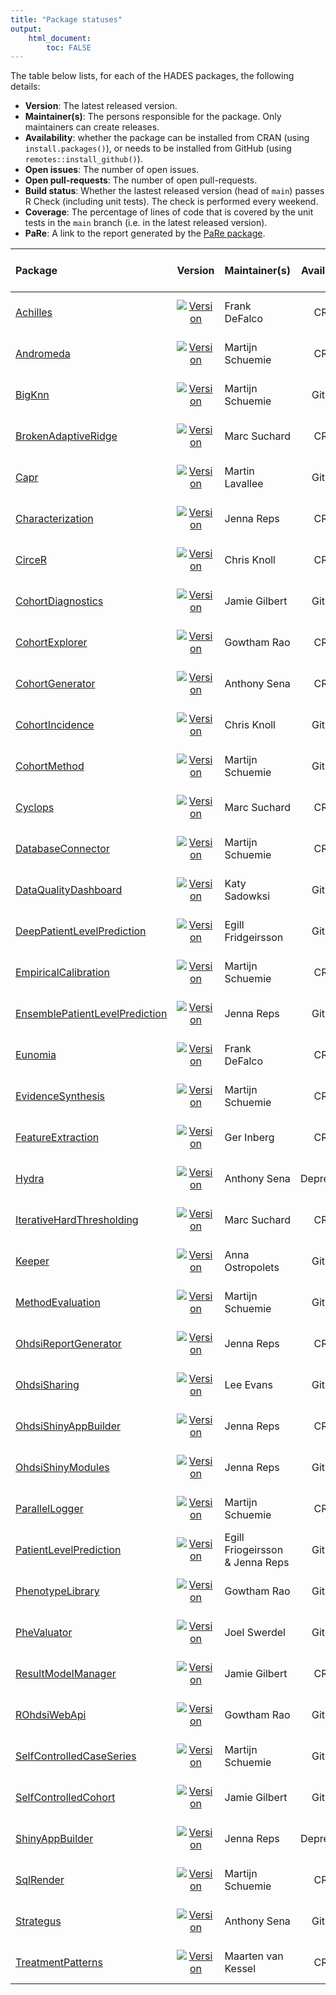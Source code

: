 ```yaml
---
title: "Package statuses"
output: 
    html_document:
        toc: FALSE
---
```


The table below lists, for each of the HADES packages, the following details:

- **Version**: The latest released version.
- **Maintainer(s)**: The persons responsible for the package. Only maintainers can create releases.
- **Availability**: whether the package can be installed from CRAN (using `install.packages()`), or needs to be installed from GitHub (using `remotes::install_github()`).
- **Open issues**: The number of open issues.
- **Open pull-requests**: The number of open pull-requests.
- **Build status**: Whether the lastest released version (head of `main`) passes R Check (including unit tests). The check is performed every weekend.
- **Coverage**: The percentage of lines of code that is covered by the unit tests in the `main` branch (i.e. in the latest released version).
- **PaRe**: A link to the report generated by the [PaRe package](https://darwin-eu-dev.github.io/PaRe/).

| Package            | Version | Maintainer(s)   | Availability | Open issues | Open pull-requests | Build status | Coverage   | PaRe   |
| :----------------- | :----: |:--------------- | :------: | :------: | :------: | :------------: | :----------: | :------ |
| [Achilles](https://github.com/ohdsi/Achilles) | [![Version](https://img.shields.io/github/r-package/v/ohdsi/Achilles?label=%20)](https://ohdsi.github.io/Achilles/) | Frank DeFalco | CRAN | [![Open issues](https://img.shields.io/github/issues-raw/ohdsi/Achilles?label=%20)](https://github.com/ohdsi/Achilles/issues) | [![Open pull-requests](https://img.shields.io/github/issues-pr-raw/ohdsi/Achilles?label=%20)](https://github.com/ohdsi/Achilles/pulls) | [![Build Status](https://badges.cranchecks.info/worst/Achilles.svg)](https://cran.r-project.org/web/checks/check_results_Achilles.html) | [![codecov.io](https://codecov.io/github/ohdsi/Achilles/coverage.svg?branch=main)](https://codecov.io/github/ohdsi/Achilles?branch=main) | [Report](https://ohdsi.github.io/HadesFiles/pare_reports/Achilles.html)
| [Andromeda](https://github.com/ohdsi/Andromeda) | [![Version](https://img.shields.io/github/r-package/v/ohdsi/Andromeda?label=%20)](https://ohdsi.github.io/Andromeda/) | Martijn Schuemie | CRAN | [![Open issues](https://img.shields.io/github/issues-raw/ohdsi/Andromeda?label=%20)](https://github.com/ohdsi/Andromeda/issues) | [![Open pull-requests](https://img.shields.io/github/issues-pr-raw/ohdsi/Andromeda?label=%20)](https://github.com/ohdsi/Andromeda/pulls) | [![Build Status](https://badges.cranchecks.info/worst/Andromeda.svg)](https://cran.r-project.org/web/checks/check_results_Andromeda.html) | [![codecov.io](https://codecov.io/github/ohdsi/Andromeda/coverage.svg?branch=main)](https://codecov.io/github/ohdsi/Andromeda?branch=main) | [Report](https://ohdsi.github.io/HadesFiles/pare_reports/Andromeda.html)
| [BigKnn](https://github.com/ohdsi/BigKnn) | [![Version](https://img.shields.io/github/r-package/v/ohdsi/BigKnn?label=%20)](https://ohdsi.github.io/BigKnn/) | Martijn Schuemie  | GitHub | [![Open issues](https://img.shields.io/github/issues-raw/ohdsi/BigKnn?label=%20)](https://github.com/ohdsi/BigKnn/issues) | [![Open pull-requests](https://img.shields.io/github/issues-pr-raw/ohdsi/BigKnn?label=%20)](https://github.com/ohdsi/BigKnn/pulls) | [![Build Status](https://github.com/ohdsi/BigKnn/actions/workflows/R_CMD_check_main_weekly.yaml/badge.svg)](https://github.com/ohdsi/BigKnn/actions/workflows/R_CMD_check_main_weekly.yaml) | [![codecov.io](https://codecov.io/github/ohdsi/BigKnn/coverage.svg?branch=main)](https://codecov.io/github/ohdsi/BigKnn?branch=main) | [Report](https://ohdsi.github.io/HadesFiles/pare_reports/BigKnn.html)
| [BrokenAdaptiveRidge](https://github.com/ohdsi/BrokenAdaptiveRidge) | [![Version](https://img.shields.io/github/r-package/v/ohdsi/BrokenAdaptiveRidge?label=%20)](https://ohdsi.github.io/BrokenAdaptiveRidge/) | Marc Suchard | CRAN | [![Open issues](https://img.shields.io/github/issues-raw/ohdsi/BrokenAdaptiveRidge?label=%20)](https://github.com/ohdsi/BrokenAdaptiveRidge/issues) | [![Open pull-requests](https://img.shields.io/github/issues-pr-raw/ohdsi/BrokenAdaptiveRidge?label=%20)](https://github.com/ohdsi/BrokenAdaptiveRidge/pulls) | [![Build Status](https://badges.cranchecks.info/worst/BrokenAdaptiveRidge.svg)](https://cran.r-project.org/web/checks/check_results_BrokenAdaptiveRidge.html) | [![codecov.io](https://codecov.io/github/ohdsi/BrokenAdaptiveRidge/coverage.svg?branch=main)](https://codecov.io/github/ohdsi/BrokenAdaptiveRidge?branch=main) | [Report](https://ohdsi.github.io/HadesFiles/pare_reports/BrokenAdaptiveRidge.html)
| [Capr](https://github.com/ohdsi/Capr) | [![Version](https://img.shields.io/github/r-package/v/ohdsi/Capr?label=%20)](https://ohdsi.github.io/Capr/) | Martin Lavallee | GitHub | [![Open issues](https://img.shields.io/github/issues-raw/ohdsi/Capr?label=%20)](https://github.com/ohdsi/Capr/issues) | [![Open pull-requests](https://img.shields.io/github/issues-pr-raw/ohdsi/Capr?label=%20)](https://github.com/ohdsi/Capr/pulls) | [![Build Status](https://github.com/ohdsi/Capr/actions/workflows/R_CMD_check_main_weekly.yaml/badge.svg)](https://github.com/ohdsi/Capr/actions/workflows/R_CMD_check_main_weekly.yaml) | [![codecov.io](https://codecov.io/github/ohdsi/Capr/coverage.svg?branch=main)](https://codecov.io/github/ohdsi/Capr?branch=main) | [Report](https://ohdsi.github.io/HadesFiles/pare_reports/Capr.html)
| [Characterization](https://github.com/ohdsi/Characterization) | [![Version](https://img.shields.io/github/r-package/v/ohdsi/Characterization?label=%20)](https://ohdsi.github.io/Characterization/) | Jenna Reps | CRAN | [![Open issues](https://img.shields.io/github/issues-raw/ohdsi/Characterization?label=%20)](https://github.com/ohdsi/Characterization/issues) | [![Open pull-requests](https://img.shields.io/github/issues-pr-raw/ohdsi/Characterization?label=%20)](https://github.com/ohdsi/Characterization/pulls) | [![Build Status](https://badges.cranchecks.info/worst/Characterization.svg)](https://cran.r-project.org/web/checks/check_results_Characterization.html) | [![codecov.io](https://codecov.io/github/ohdsi/Characterization/coverage.svg?branch=main)](https://codecov.io/github/ohdsi/Characterization?branch=main) | [Report](https://ohdsi.github.io/HadesFiles/pare_reports/Characterization.html)
| [CirceR](https://github.com/ohdsi/CirceR) | [![Version](https://img.shields.io/github/r-package/v/ohdsi/CirceR?label=%20)](https://ohdsi.github.io/CirceR/) | Chris Knoll | CRAN | [![Open issues](https://img.shields.io/github/issues-raw/ohdsi/CirceR?label=%20)](https://github.com/ohdsi/CirceR/issues) | [![Open pull-requests](https://img.shields.io/github/issues-pr-raw/ohdsi/CirceR?label=%20)](https://github.com/ohdsi/CirceR/pulls) | [![Build Status](https://badges.cranchecks.info/worst/CirceR.svg)](https://cran.r-project.org/web/checks/check_results_CirceR.html) | [![codecov.io](https://codecov.io/github/ohdsi/CirceR/coverage.svg?branch=main)](https://codecov.io/github/ohdsi/CirceR?branch=main) | [Report](https://ohdsi.github.io/HadesFiles/pare_reports/CirceR.html)
| [CohortDiagnostics](https://github.com/ohdsi/CohortDiagnostics) | [![Version](https://img.shields.io/github/r-package/v/ohdsi/CohortDiagnostics?label=%20)](https://ohdsi.github.io/CohortDiagnostics/) | Jamie Gilbert | GitHub | [![Open issues](https://img.shields.io/github/issues-raw/ohdsi/CohortDiagnostics?label=%20)](https://github.com/ohdsi/CohortDiagnostics/issues) | [![Open pull-requests](https://img.shields.io/github/issues-pr-raw/ohdsi/CohortDiagnostics?label=%20)](https://github.com/ohdsi/CohortDiagnostics/pulls) | [![Build Status](https://github.com/ohdsi/CohortDiagnostics/actions/workflows/R_CMD_check_main_weekly.yaml/badge.svg)](https://github.com/ohdsi/CohortDiagnostics/actions/workflows/R_CMD_check_main_weekly.yaml) | [![codecov.io](https://codecov.io/github/ohdsi/CohortDiagnostics/coverage.svg?branch=main)](https://codecov.io/github/ohdsi/CohortDiagnostics?branch=main) | [Report](https://ohdsi.github.io/HadesFiles/pare_reports/CohortDiagnostics.html)
| [CohortExplorer](https://github.com/ohdsi/CohortExplorer) | [![Version](https://img.shields.io/github/r-package/v/ohdsi/CohortExplorer?label=%20)](https://ohdsi.github.io/CohortExplorer/) | Gowtham Rao | CRAN | [![Open issues](https://img.shields.io/github/issues-raw/ohdsi/CohortExplorer?label=%20)](https://github.com/ohdsi/CohortExplorer/issues) | [![Open pull-requests](https://img.shields.io/github/issues-pr-raw/ohdsi/CohortExplorer?label=%20)](https://github.com/ohdsi/CohortExplorer/pulls) | [![Build Status](https://badges.cranchecks.info/worst/CohortExplorer.svg)](https://cran.r-project.org/web/checks/check_results_CohortExplorer.html) | [![codecov.io](https://codecov.io/github/ohdsi/CohortExplorer/coverage.svg?branch=main)](https://codecov.io/github/ohdsi/CohortExplorer?branch=main) | [Report](https://ohdsi.github.io/HadesFiles/pare_reports/CohortExplorer.html)
| [CohortGenerator](https://github.com/ohdsi/CohortGenerator) | [![Version](https://img.shields.io/github/r-package/v/ohdsi/CohortGenerator?label=%20)](https://ohdsi.github.io/CohortGenerator/) | Anthony Sena | CRAN | [![Open issues](https://img.shields.io/github/issues-raw/ohdsi/CohortGenerator?label=%20)](https://github.com/ohdsi/CohortGenerator/issues) | [![Open pull-requests](https://img.shields.io/github/issues-pr-raw/ohdsi/CohortGenerator?label=%20)](https://github.com/ohdsi/CohortGenerator/pulls) | [![Build Status](https://badges.cranchecks.info/worst/CohortGenerator.svg)](https://cran.r-project.org/web/checks/check_results_CohortGenerator.html) | [![codecov.io](https://codecov.io/github/ohdsi/CohortGenerator/coverage.svg?branch=main)](https://codecov.io/github/ohdsi/CohortGenerator?branch=main) | [Report](https://ohdsi.github.io/HadesFiles/pare_reports/CohortGenerator.html)
| [CohortIncidence](https://github.com/ohdsi/CohortIncidence) | [![Version](https://img.shields.io/github/r-package/v/ohdsi/CohortIncidence?label=%20)](https://ohdsi.github.io/CohortIncidence/) | Chris Knoll | GitHub | [![Open issues](https://img.shields.io/github/issues-raw/ohdsi/CohortIncidence?label=%20)](https://github.com/ohdsi/CohortIncidence/issues) | [![Open pull-requests](https://img.shields.io/github/issues-pr-raw/ohdsi/CohortIncidence?label=%20)](https://github.com/ohdsi/CohortIncidence/pulls) | [![Build Status](https://github.com/ohdsi/CohortIncidence/actions/workflows/R_CMD_check_main_weekly.yaml/badge.svg)](https://github.com/ohdsi/CohortIncidence/actions/workflows/R_CMD_check_main_weekly.yaml) | [![codecov.io](https://codecov.io/github/ohdsi/CohortIncidence/coverage.svg?branch=main)](https://codecov.io/github/ohdsi/CohortIncidence?branch=main) | [Report](https://ohdsi.github.io/HadesFiles/pare_reports/CohortIncidence.html)
| [CohortMethod](https://github.com/ohdsi/CohortMethod) | [![Version](https://img.shields.io/github/r-package/v/ohdsi/CohortMethod?label=%20)](https://ohdsi.github.io/CohortMethod/) | Martijn Schuemie | GitHub | [![Open issues](https://img.shields.io/github/issues-raw/ohdsi/CohortMethod?label=%20)](https://github.com/ohdsi/CohortMethod/issues) | [![Open pull-requests](https://img.shields.io/github/issues-pr-raw/ohdsi/CohortMethod?label=%20)](https://github.com/ohdsi/CohortMethod/pulls) | [![Build Status](https://github.com/ohdsi/CohortMethod/actions/workflows/R_CMD_check_main_weekly.yaml/badge.svg)](https://github.com/ohdsi/CohortMethod/actions/workflows/R_CMD_check_main_weekly.yaml) | [![codecov.io](https://codecov.io/github/ohdsi/CohortMethod/coverage.svg?branch=main)](https://codecov.io/github/ohdsi/CohortMethod?branch=main) | [Report](https://ohdsi.github.io/HadesFiles/pare_reports/CohortMethod.html)
| [Cyclops](https://github.com/ohdsi/Cyclops) | [![Version](https://img.shields.io/github/r-package/v/ohdsi/Cyclops?label=%20)](https://ohdsi.github.io/Cyclops/) | Marc Suchard | CRAN | [![Open issues](https://img.shields.io/github/issues-raw/ohdsi/Cyclops?label=%20)](https://github.com/ohdsi/Cyclops/issues) | [![Open pull-requests](https://img.shields.io/github/issues-pr-raw/ohdsi/Cyclops?label=%20)](https://github.com/ohdsi/Cyclops/pulls) | [![Build Status](https://badges.cranchecks.info/worst/Cyclops.svg)](https://cran.r-project.org/web/checks/check_results_Cyclops.html) | [![codecov.io](https://codecov.io/github/ohdsi/Cyclops/coverage.svg?branch=main)](https://codecov.io/github/ohdsi/Cyclops?branch=main) | [Report](https://ohdsi.github.io/HadesFiles/pare_reports/Cyclops.html)
| [DatabaseConnector](https://github.com/ohdsi/DatabaseConnector) | [![Version](https://img.shields.io/github/r-package/v/ohdsi/DatabaseConnector?label=%20)](https://ohdsi.github.io/DatabaseConnector/) | Martijn Schuemie  | CRAN | [![Open issues](https://img.shields.io/github/issues-raw/ohdsi/DatabaseConnector?label=%20)](https://github.com/ohdsi/DatabaseConnector/issues) | [![Open pull-requests](https://img.shields.io/github/issues-pr-raw/ohdsi/DatabaseConnector?label=%20)](https://github.com/ohdsi/DatabaseConnector/pulls) | [![Build Status](https://badges.cranchecks.info/worst/DatabaseConnector.svg)](https://cran.r-project.org/web/checks/check_results_DatabaseConnector.html) | [![codecov.io](https://codecov.io/github/ohdsi/DatabaseConnector/coverage.svg?branch=main)](https://codecov.io/github/ohdsi/DatabaseConnector?branch=main) | [Report](https://ohdsi.github.io/HadesFiles/pare_reports/DatabaseConnector.html)
| [DataQualityDashboard](https://github.com/ohdsi/DataQualityDashboard) | [![Version](https://img.shields.io/github/r-package/v/ohdsi/DataQualityDashboard?label=%20)](https://ohdsi.github.io/DataQualityDashboard/) | Katy Sadowksi | GitHub | [![Open issues](https://img.shields.io/github/issues-raw/ohdsi/DataQualityDashboard?label=%20)](https://github.com/ohdsi/DataQualityDashboard/issues) | [![Open pull-requests](https://img.shields.io/github/issues-pr-raw/ohdsi/DataQualityDashboard?label=%20)](https://github.com/ohdsi/DataQualityDashboard/pulls) | [![Build Status](https://github.com/ohdsi/DataQualityDashboard/actions/workflows/R_CMD_check_main_weekly.yaml/badge.svg)](https://github.com/ohdsi/DataQualityDashboard/actions/workflows/R_CMD_check_main_weekly.yaml) | [![codecov.io](https://codecov.io/github/ohdsi/DataQualityDashboard/coverage.svg?branch=main)](https://codecov.io/github/ohdsi/DataQualityDashboard?branch=main) | [Report](https://ohdsi.github.io/HadesFiles/pare_reports/DataQualityDashboard.html)
| [DeepPatientLevelPrediction](https://github.com/ohdsi/DeepPatientLevelPrediction) | [![Version](https://img.shields.io/github/r-package/v/ohdsi/DeepPatientLevelPrediction?label=%20)](https://ohdsi.github.io/DeepPatientLevelPrediction/) | Egill Fridgeirsson | GitHub | [![Open issues](https://img.shields.io/github/issues-raw/ohdsi/DeepPatientLevelPrediction?label=%20)](https://github.com/ohdsi/DeepPatientLevelPrediction/issues) | [![Open pull-requests](https://img.shields.io/github/issues-pr-raw/ohdsi/DeepPatientLevelPrediction?label=%20)](https://github.com/ohdsi/DeepPatientLevelPrediction/pulls) | [![Build Status](https://github.com/ohdsi/DeepPatientLevelPrediction/actions/workflows/R_CMD_check_main_weekly.yaml/badge.svg)](https://github.com/ohdsi/DeepPatientLevelPrediction/actions/workflows/R_CMD_check_main_weekly.yaml) | [![codecov.io](https://codecov.io/github/ohdsi/DeepPatientLevelPrediction/coverage.svg?branch=main)](https://codecov.io/github/ohdsi/DeepPatientLevelPrediction?branch=main) | [Report](https://ohdsi.github.io/HadesFiles/pare_reports/DeepPatientLevelPrediction.html)
| [EmpiricalCalibration](https://github.com/ohdsi/EmpiricalCalibration) | [![Version](https://img.shields.io/github/r-package/v/ohdsi/EmpiricalCalibration?label=%20)](https://ohdsi.github.io/EmpiricalCalibration/) | Martijn Schuemie | CRAN | [![Open issues](https://img.shields.io/github/issues-raw/ohdsi/EmpiricalCalibration?label=%20)](https://github.com/ohdsi/EmpiricalCalibration/issues) | [![Open pull-requests](https://img.shields.io/github/issues-pr-raw/ohdsi/EmpiricalCalibration?label=%20)](https://github.com/ohdsi/EmpiricalCalibration/pulls) | [![Build Status](https://badges.cranchecks.info/worst/EmpiricalCalibration.svg)](https://cran.r-project.org/web/checks/check_results_EmpiricalCalibration.html) | [![codecov.io](https://codecov.io/github/ohdsi/EmpiricalCalibration/coverage.svg?branch=main)](https://codecov.io/github/ohdsi/EmpiricalCalibration?branch=main) | [Report](https://ohdsi.github.io/HadesFiles/pare_reports/EmpiricalCalibration.html)
| [EnsemblePatientLevelPrediction](https://github.com/ohdsi/EnsemblePatientLevelPrediction) | [![Version](https://img.shields.io/github/r-package/v/ohdsi/EnsemblePatientLevelPrediction?label=%20)](https://ohdsi.github.io/EnsemblePatientLevelPrediction/) | Jenna Reps | GitHub | [![Open issues](https://img.shields.io/github/issues-raw/ohdsi/EnsemblePatientLevelPrediction?label=%20)](https://github.com/ohdsi/EnsemblePatientLevelPrediction/issues) | [![Open pull-requests](https://img.shields.io/github/issues-pr-raw/ohdsi/EnsemblePatientLevelPrediction?label=%20)](https://github.com/ohdsi/EnsemblePatientLevelPrediction/pulls) | [![Build Status](https://github.com/ohdsi/EnsemblePatientLevelPrediction/actions/workflows/R_CMD_check_main_weekly.yaml/badge.svg)](https://github.com/ohdsi/EnsemblePatientLevelPrediction/actions/workflows/R_CMD_check_main_weekly.yaml) | [![codecov.io](https://codecov.io/github/ohdsi/EnsemblePatientLevelPrediction/coverage.svg?branch=main)](https://codecov.io/github/ohdsi/EnsemblePatientLevelPrediction?branch=main) | [Report](https://ohdsi.github.io/HadesFiles/pare_reports/EnsemblePatientLevelPrediction.html)
| [Eunomia](https://github.com/ohdsi/Eunomia) | [![Version](https://img.shields.io/github/r-package/v/ohdsi/Eunomia?label=%20)](https://ohdsi.github.io/Eunomia/) | Frank DeFalco | CRAN | [![Open issues](https://img.shields.io/github/issues-raw/ohdsi/Eunomia?label=%20)](https://github.com/ohdsi/Eunomia/issues) | [![Open pull-requests](https://img.shields.io/github/issues-pr-raw/ohdsi/Eunomia?label=%20)](https://github.com/ohdsi/Eunomia/pulls) | [![Build Status](https://badges.cranchecks.info/worst/Eunomia.svg)](https://cran.r-project.org/web/checks/check_results_Eunomia.html) | [![codecov.io](https://codecov.io/github/ohdsi/Eunomia/coverage.svg?branch=main)](https://codecov.io/github/ohdsi/Eunomia?branch=main) | [Report](https://ohdsi.github.io/HadesFiles/pare_reports/Eunomia.html)
| [EvidenceSynthesis](https://github.com/ohdsi/EvidenceSynthesis) | [![Version](https://img.shields.io/github/r-package/v/ohdsi/EvidenceSynthesis?label=%20)](https://ohdsi.github.io/EvidenceSynthesis/) | Martijn Schuemie  | CRAN | [![Open issues](https://img.shields.io/github/issues-raw/ohdsi/EvidenceSynthesis?label=%20)](https://github.com/ohdsi/EvidenceSynthesis/issues) | [![Open pull-requests](https://img.shields.io/github/issues-pr-raw/ohdsi/EvidenceSynthesis?label=%20)](https://github.com/ohdsi/EvidenceSynthesis/pulls) | [![Build Status](https://badges.cranchecks.info/worst/EvidenceSynthesis.svg)](https://cran.r-project.org/web/checks/check_results_EvidenceSynthesis.html) | [![codecov.io](https://codecov.io/github/ohdsi/EvidenceSynthesis/coverage.svg?branch=main)](https://codecov.io/github/ohdsi/EvidenceSynthesis?branch=main) | [Report](https://ohdsi.github.io/HadesFiles/pare_reports/EvidenceSynthesis.html)
| [FeatureExtraction](https://github.com/ohdsi/FeatureExtraction) | [![Version](https://img.shields.io/github/r-package/v/ohdsi/FeatureExtraction?label=%20)](https://ohdsi.github.io/FeatureExtraction/) | Ger Inberg | CRAN | [![Open issues](https://img.shields.io/github/issues-raw/ohdsi/FeatureExtraction?label=%20)](https://github.com/ohdsi/FeatureExtraction/issues) | [![Open pull-requests](https://img.shields.io/github/issues-pr-raw/ohdsi/FeatureExtraction?label=%20)](https://github.com/ohdsi/FeatureExtraction/pulls) | [![Build Status](https://badges.cranchecks.info/worst/FeatureExtraction.svg)](https://cran.r-project.org/web/checks/check_results_FeatureExtraction.html) | [![codecov.io](https://codecov.io/github/ohdsi/FeatureExtraction/coverage.svg?branch=main)](https://codecov.io/github/ohdsi/FeatureExtraction?branch=main) | [Report](https://ohdsi.github.io/HadesFiles/pare_reports/FeatureExtraction.html)
| [Hydra](https://github.com/ohdsi/Hydra) | [![Version](https://img.shields.io/github/r-package/v/ohdsi/Hydra?label=%20)](https://ohdsi.github.io/Hydra/) | Anthony Sena  | Deprecated | [![Open issues](https://img.shields.io/github/issues-raw/ohdsi/Hydra?label=%20)](https://github.com/ohdsi/Hydra/issues) | [![Open pull-requests](https://img.shields.io/github/issues-pr-raw/ohdsi/Hydra?label=%20)](https://github.com/ohdsi/Hydra/pulls) | [![Build Status](https://github.com/ohdsi/Hydra/actions/workflows/R_CMD_check_main_weekly.yaml/badge.svg)](https://github.com/ohdsi/Hydra/actions/workflows/R_CMD_check_main_weekly.yaml) | [![codecov.io](https://codecov.io/github/ohdsi/Hydra/coverage.svg?branch=main)](https://codecov.io/github/ohdsi/Hydra?branch=main) | [Report](https://ohdsi.github.io/HadesFiles/pare_reports/Hydra.html)
| [IterativeHardThresholding](https://github.com/ohdsi/IterativeHardThresholding) | [![Version](https://img.shields.io/github/r-package/v/ohdsi/IterativeHardThresholding?label=%20)](https://ohdsi.github.io/IterativeHardThresholding/) | Marc Suchard | CRAN | [![Open issues](https://img.shields.io/github/issues-raw/ohdsi/IterativeHardThresholding?label=%20)](https://github.com/ohdsi/IterativeHardThresholding/issues) | [![Open pull-requests](https://img.shields.io/github/issues-pr-raw/ohdsi/IterativeHardThresholding?label=%20)](https://github.com/ohdsi/IterativeHardThresholding/pulls) | [![Build Status](https://badges.cranchecks.info/worst/IterativeHardThresholding.svg)](https://cran.r-project.org/web/checks/check_results_IterativeHardThresholding.html) | [![codecov.io](https://codecov.io/github/ohdsi/IterativeHardThresholding/coverage.svg?branch=main)](https://codecov.io/github/ohdsi/IterativeHardThresholding?branch=main) | [Report](https://ohdsi.github.io/HadesFiles/pare_reports/IterativeHardThresholding.html)
| [Keeper](https://github.com/ohdsi/Keeper) | [![Version](https://img.shields.io/github/r-package/v/ohdsi/Keeper?label=%20)](https://ohdsi.github.io/Keeper/) | Anna Ostropolets | GitHub | [![Open issues](https://img.shields.io/github/issues-raw/ohdsi/Keeper?label=%20)](https://github.com/ohdsi/Keeper/issues) | [![Open pull-requests](https://img.shields.io/github/issues-pr-raw/ohdsi/Keeper?label=%20)](https://github.com/ohdsi/Keeper/pulls) | [![Build Status](https://github.com/ohdsi/Keeper/actions/workflows/R_CMD_check_main_weekly.yaml/badge.svg)](https://github.com/ohdsi/Keeper/actions/workflows/R_CMD_check_main_weekly.yaml) | [![codecov.io](https://codecov.io/github/ohdsi/Keeper/coverage.svg?branch=main)](https://codecov.io/github/ohdsi/Keeper?branch=main) | [Report](https://ohdsi.github.io/HadesFiles/pare_reports/Keeper.html)
| [MethodEvaluation](https://github.com/ohdsi/MethodEvaluation) | [![Version](https://img.shields.io/github/r-package/v/ohdsi/MethodEvaluation?label=%20)](https://ohdsi.github.io/MethodEvaluation/) | Martijn Schuemie  | GitHub | [![Open issues](https://img.shields.io/github/issues-raw/ohdsi/MethodEvaluation?label=%20)](https://github.com/ohdsi/MethodEvaluation/issues) | [![Open pull-requests](https://img.shields.io/github/issues-pr-raw/ohdsi/MethodEvaluation?label=%20)](https://github.com/ohdsi/MethodEvaluation/pulls) | [![Build Status](https://github.com/ohdsi/MethodEvaluation/actions/workflows/R_CMD_check_main_weekly.yaml/badge.svg)](https://github.com/ohdsi/MethodEvaluation/actions/workflows/R_CMD_check_main_weekly.yaml) | [![codecov.io](https://codecov.io/github/ohdsi/MethodEvaluation/coverage.svg?branch=main)](https://codecov.io/github/ohdsi/MethodEvaluation?branch=main) | [Report](https://ohdsi.github.io/HadesFiles/pare_reports/MethodEvaluation.html)
| [OhdsiReportGenerator](https://github.com/ohdsi/OhdsiReportGenerator) | [![Version](https://img.shields.io/github/r-package/v/ohdsi/OhdsiReportGenerator?label=%20)](https://ohdsi.github.io/OhdsiReportGenerator/) | Jenna Reps | CRAN | [![Open issues](https://img.shields.io/github/issues-raw/ohdsi/OhdsiReportGenerator?label=%20)](https://github.com/ohdsi/OhdsiReportGenerator/issues) | [![Open pull-requests](https://img.shields.io/github/issues-pr-raw/ohdsi/OhdsiReportGenerator?label=%20)](https://github.com/ohdsi/OhdsiReportGenerator/pulls) | [![Build Status](https://badges.cranchecks.info/worst/OhdsiReportGenerator.svg)](https://cran.r-project.org/web/checks/check_results_OhdsiReportGenerator.html) | [![codecov.io](https://codecov.io/github/ohdsi/OhdsiReportGenerator/coverage.svg?branch=main)](https://codecov.io/github/ohdsi/OhdsiReportGenerator?branch=main) | [Report](https://ohdsi.github.io/HadesFiles/pare_reports/OhdsiReportGenerator.html)
| [OhdsiSharing](https://github.com/ohdsi/OhdsiSharing) | [![Version](https://img.shields.io/github/r-package/v/ohdsi/OhdsiSharing?label=%20)](https://ohdsi.github.io/OhdsiSharing/) | Lee Evans | GitHub | [![Open issues](https://img.shields.io/github/issues-raw/ohdsi/OhdsiSharing?label=%20)](https://github.com/ohdsi/OhdsiSharing/issues) | [![Open pull-requests](https://img.shields.io/github/issues-pr-raw/ohdsi/OhdsiSharing?label=%20)](https://github.com/ohdsi/OhdsiSharing/pulls) | [![Build Status](https://github.com/ohdsi/OhdsiSharing/actions/workflows/R_CMD_check_main_weekly.yaml/badge.svg)](https://github.com/ohdsi/OhdsiSharing/actions/workflows/R_CMD_check_main_weekly.yaml) | [![codecov.io](https://codecov.io/github/ohdsi/OhdsiSharing/coverage.svg?branch=main)](https://codecov.io/github/ohdsi/OhdsiSharing?branch=main) | [Report](https://ohdsi.github.io/HadesFiles/pare_reports/OhdsiSharing.html)
| [OhdsiShinyAppBuilder](https://github.com/ohdsi/OhdsiShinyAppBuilder) | [![Version](https://img.shields.io/github/r-package/v/ohdsi/OhdsiShinyAppBuilder?label=%20)](https://ohdsi.github.io/OhdsiShinyAppBuilder/) | Jenna Reps | CRAN | [![Open issues](https://img.shields.io/github/issues-raw/ohdsi/OhdsiShinyAppBuilder?label=%20)](https://github.com/ohdsi/OhdsiShinyAppBuilder/issues) | [![Open pull-requests](https://img.shields.io/github/issues-pr-raw/ohdsi/OhdsiShinyAppBuilder?label=%20)](https://github.com/ohdsi/OhdsiShinyAppBuilder/pulls) | [![Build Status](https://badges.cranchecks.info/worst/OhdsiShinyAppBuilder.svg)](https://cran.r-project.org/web/checks/check_results_OhdsiShinyAppBuilder.html) | [![codecov.io](https://codecov.io/github/ohdsi/OhdsiShinyAppBuilder/coverage.svg?branch=main)](https://codecov.io/github/ohdsi/OhdsiShinyAppBuilder?branch=main) | [Report](https://ohdsi.github.io/HadesFiles/pare_reports/OhdsiShinyAppBuilder.html)
| [OhdsiShinyModules](https://github.com/ohdsi/OhdsiShinyModules) | [![Version](https://img.shields.io/github/r-package/v/ohdsi/OhdsiShinyModules?label=%20)](https://ohdsi.github.io/OhdsiShinyModules/) | Jenna Reps | GitHub | [![Open issues](https://img.shields.io/github/issues-raw/ohdsi/OhdsiShinyModules?label=%20)](https://github.com/ohdsi/OhdsiShinyModules/issues) | [![Open pull-requests](https://img.shields.io/github/issues-pr-raw/ohdsi/OhdsiShinyModules?label=%20)](https://github.com/ohdsi/OhdsiShinyModules/pulls) | [![Build Status](https://github.com/ohdsi/OhdsiShinyModules/actions/workflows/R_CMD_check_main_weekly.yaml/badge.svg)](https://github.com/ohdsi/OhdsiShinyModules/actions/workflows/R_CMD_check_main_weekly.yaml) | [![codecov.io](https://codecov.io/github/ohdsi/OhdsiShinyModules/coverage.svg?branch=main)](https://codecov.io/github/ohdsi/OhdsiShinyModules?branch=main) | [Report](https://ohdsi.github.io/HadesFiles/pare_reports/OhdsiShinyModules.html)
| [ParallelLogger](https://github.com/ohdsi/ParallelLogger) | [![Version](https://img.shields.io/github/r-package/v/ohdsi/ParallelLogger?label=%20)](https://ohdsi.github.io/ParallelLogger/) | Martijn Schuemie  | CRAN | [![Open issues](https://img.shields.io/github/issues-raw/ohdsi/ParallelLogger?label=%20)](https://github.com/ohdsi/ParallelLogger/issues) | [![Open pull-requests](https://img.shields.io/github/issues-pr-raw/ohdsi/ParallelLogger?label=%20)](https://github.com/ohdsi/ParallelLogger/pulls) | [![Build Status](https://badges.cranchecks.info/worst/ParallelLogger.svg)](https://cran.r-project.org/web/checks/check_results_ParallelLogger.html) | [![codecov.io](https://codecov.io/github/ohdsi/ParallelLogger/coverage.svg?branch=main)](https://codecov.io/github/ohdsi/ParallelLogger?branch=main) | [Report](https://ohdsi.github.io/HadesFiles/pare_reports/ParallelLogger.html)
| [PatientLevelPrediction](https://github.com/ohdsi/PatientLevelPrediction) | [![Version](https://img.shields.io/github/r-package/v/ohdsi/PatientLevelPrediction?label=%20)](https://ohdsi.github.io/PatientLevelPrediction/) | Egill Friogeirsson & Jenna Reps | GitHub | [![Open issues](https://img.shields.io/github/issues-raw/ohdsi/PatientLevelPrediction?label=%20)](https://github.com/ohdsi/PatientLevelPrediction/issues) | [![Open pull-requests](https://img.shields.io/github/issues-pr-raw/ohdsi/PatientLevelPrediction?label=%20)](https://github.com/ohdsi/PatientLevelPrediction/pulls) | [![Build Status](https://github.com/ohdsi/PatientLevelPrediction/actions/workflows/R_CMD_check_main_weekly.yaml/badge.svg)](https://github.com/ohdsi/PatientLevelPrediction/actions/workflows/R_CMD_check_main_weekly.yaml) | [![codecov.io](https://codecov.io/github/ohdsi/PatientLevelPrediction/coverage.svg?branch=main)](https://codecov.io/github/ohdsi/PatientLevelPrediction?branch=main) | [Report](https://ohdsi.github.io/HadesFiles/pare_reports/PatientLevelPrediction.html)
| [PhenotypeLibrary](https://github.com/ohdsi/PhenotypeLibrary) | [![Version](https://img.shields.io/github/r-package/v/ohdsi/PhenotypeLibrary?label=%20)](https://ohdsi.github.io/PhenotypeLibrary/) | Gowtham Rao | GitHub | [![Open issues](https://img.shields.io/github/issues-raw/ohdsi/PhenotypeLibrary?label=%20)](https://github.com/ohdsi/PhenotypeLibrary/issues) | [![Open pull-requests](https://img.shields.io/github/issues-pr-raw/ohdsi/PhenotypeLibrary?label=%20)](https://github.com/ohdsi/PhenotypeLibrary/pulls) | [![Build Status](https://github.com/ohdsi/PhenotypeLibrary/actions/workflows/R_CMD_check_main_weekly.yaml/badge.svg)](https://github.com/ohdsi/PhenotypeLibrary/actions/workflows/R_CMD_check_main_weekly.yaml) | [![codecov.io](https://codecov.io/github/ohdsi/PhenotypeLibrary/coverage.svg?branch=main)](https://codecov.io/github/ohdsi/PhenotypeLibrary?branch=main) | [Report](https://ohdsi.github.io/HadesFiles/pare_reports/PhenotypeLibrary.html)
| [PheValuator](https://github.com/ohdsi/PheValuator) | [![Version](https://img.shields.io/github/r-package/v/ohdsi/PheValuator?label=%20)](https://ohdsi.github.io/PheValuator/) | Joel Swerdel | GitHub | [![Open issues](https://img.shields.io/github/issues-raw/ohdsi/PheValuator?label=%20)](https://github.com/ohdsi/PheValuator/issues) | [![Open pull-requests](https://img.shields.io/github/issues-pr-raw/ohdsi/PheValuator?label=%20)](https://github.com/ohdsi/PheValuator/pulls) | [![Build Status](https://github.com/ohdsi/PheValuator/actions/workflows/R_CMD_check_main_weekly.yaml/badge.svg)](https://github.com/ohdsi/PheValuator/actions/workflows/R_CMD_check_main_weekly.yaml) | [![codecov.io](https://codecov.io/github/ohdsi/PheValuator/coverage.svg?branch=main)](https://codecov.io/github/ohdsi/PheValuator?branch=main) | [Report](https://ohdsi.github.io/HadesFiles/pare_reports/PheValuator.html)
| [ResultModelManager](https://github.com/ohdsi/ResultModelManager) | [![Version](https://img.shields.io/github/r-package/v/ohdsi/ResultModelManager?label=%20)](https://ohdsi.github.io/ResultModelManager/) | Jamie Gilbert | CRAN | [![Open issues](https://img.shields.io/github/issues-raw/ohdsi/ResultModelManager?label=%20)](https://github.com/ohdsi/ResultModelManager/issues) | [![Open pull-requests](https://img.shields.io/github/issues-pr-raw/ohdsi/ResultModelManager?label=%20)](https://github.com/ohdsi/ResultModelManager/pulls) | [![Build Status](https://badges.cranchecks.info/worst/ResultModelManager.svg)](https://cran.r-project.org/web/checks/check_results_ResultModelManager.html) | [![codecov.io](https://codecov.io/github/ohdsi/ResultModelManager/coverage.svg?branch=main)](https://codecov.io/github/ohdsi/ResultModelManager?branch=main) | [Report](https://ohdsi.github.io/HadesFiles/pare_reports/ResultModelManager.html)
| [ROhdsiWebApi](https://github.com/ohdsi/ROhdsiWebApi) | [![Version](https://img.shields.io/github/r-package/v/ohdsi/ROhdsiWebApi?label=%20)](https://ohdsi.github.io/ROhdsiWebApi/) | Gowtham Rao | GitHub | [![Open issues](https://img.shields.io/github/issues-raw/ohdsi/ROhdsiWebApi?label=%20)](https://github.com/ohdsi/ROhdsiWebApi/issues) | [![Open pull-requests](https://img.shields.io/github/issues-pr-raw/ohdsi/ROhdsiWebApi?label=%20)](https://github.com/ohdsi/ROhdsiWebApi/pulls) | [![Build Status](https://github.com/ohdsi/ROhdsiWebApi/actions/workflows/R_CMD_check_main_weekly.yaml/badge.svg)](https://github.com/ohdsi/ROhdsiWebApi/actions/workflows/R_CMD_check_main_weekly.yaml) | [![codecov.io](https://codecov.io/github/ohdsi/ROhdsiWebApi/coverage.svg?branch=main)](https://codecov.io/github/ohdsi/ROhdsiWebApi?branch=main) | [Report](https://ohdsi.github.io/HadesFiles/pare_reports/ROhdsiWebApi.html)
| [SelfControlledCaseSeries](https://github.com/ohdsi/SelfControlledCaseSeries) | [![Version](https://img.shields.io/github/r-package/v/ohdsi/SelfControlledCaseSeries?label=%20)](https://ohdsi.github.io/SelfControlledCaseSeries/) | Martijn Schuemie | GitHub | [![Open issues](https://img.shields.io/github/issues-raw/ohdsi/SelfControlledCaseSeries?label=%20)](https://github.com/ohdsi/SelfControlledCaseSeries/issues) | [![Open pull-requests](https://img.shields.io/github/issues-pr-raw/ohdsi/SelfControlledCaseSeries?label=%20)](https://github.com/ohdsi/SelfControlledCaseSeries/pulls) | [![Build Status](https://github.com/ohdsi/SelfControlledCaseSeries/actions/workflows/R_CMD_check_main_weekly.yaml/badge.svg)](https://github.com/ohdsi/SelfControlledCaseSeries/actions/workflows/R_CMD_check_main_weekly.yaml) | [![codecov.io](https://codecov.io/github/ohdsi/SelfControlledCaseSeries/coverage.svg?branch=main)](https://codecov.io/github/ohdsi/SelfControlledCaseSeries?branch=main) | [Report](https://ohdsi.github.io/HadesFiles/pare_reports/SelfControlledCaseSeries.html)
| [SelfControlledCohort](https://github.com/ohdsi/SelfControlledCohort) | [![Version](https://img.shields.io/github/r-package/v/ohdsi/SelfControlledCohort?label=%20)](https://ohdsi.github.io/SelfControlledCohort/) | Jamie Gilbert | GitHub | [![Open issues](https://img.shields.io/github/issues-raw/ohdsi/SelfControlledCohort?label=%20)](https://github.com/ohdsi/SelfControlledCohort/issues) | [![Open pull-requests](https://img.shields.io/github/issues-pr-raw/ohdsi/SelfControlledCohort?label=%20)](https://github.com/ohdsi/SelfControlledCohort/pulls) | [![Build Status](https://github.com/ohdsi/SelfControlledCohort/actions/workflows/R_CMD_check_main_weekly.yaml/badge.svg)](https://github.com/ohdsi/SelfControlledCohort/actions/workflows/R_CMD_check_main_weekly.yaml) | [![codecov.io](https://codecov.io/github/ohdsi/SelfControlledCohort/coverage.svg?branch=main)](https://codecov.io/github/ohdsi/SelfControlledCohort?branch=main) | [Report](https://ohdsi.github.io/HadesFiles/pare_reports/SelfControlledCohort.html)
| [ShinyAppBuilder](https://github.com/ohdsi/ShinyAppBuilder) | [![Version](https://img.shields.io/github/r-package/v/ohdsi/ShinyAppBuilder?label=%20)](https://ohdsi.github.io/ShinyAppBuilder/) | Jenna Reps | Deprecated | [![Open issues](https://img.shields.io/github/issues-raw/ohdsi/ShinyAppBuilder?label=%20)](https://github.com/ohdsi/ShinyAppBuilder/issues) | [![Open pull-requests](https://img.shields.io/github/issues-pr-raw/ohdsi/ShinyAppBuilder?label=%20)](https://github.com/ohdsi/ShinyAppBuilder/pulls) | [![Build Status](https://github.com/ohdsi/ShinyAppBuilder/actions/workflows/R_CMD_check_main_weekly.yaml/badge.svg)](https://github.com/ohdsi/ShinyAppBuilder/actions/workflows/R_CMD_check_main_weekly.yaml) | [![codecov.io](https://codecov.io/github/ohdsi/ShinyAppBuilder/coverage.svg?branch=main)](https://codecov.io/github/ohdsi/ShinyAppBuilder?branch=main) | [Report](https://ohdsi.github.io/HadesFiles/pare_reports/ShinyAppBuilder.html)
| [SqlRender](https://github.com/ohdsi/SqlRender) | [![Version](https://img.shields.io/github/r-package/v/ohdsi/SqlRender?label=%20)](https://ohdsi.github.io/SqlRender/) | Martijn Schuemie  | CRAN | [![Open issues](https://img.shields.io/github/issues-raw/ohdsi/SqlRender?label=%20)](https://github.com/ohdsi/SqlRender/issues) | [![Open pull-requests](https://img.shields.io/github/issues-pr-raw/ohdsi/SqlRender?label=%20)](https://github.com/ohdsi/SqlRender/pulls) | [![Build Status](https://badges.cranchecks.info/worst/SqlRender.svg)](https://cran.r-project.org/web/checks/check_results_SqlRender.html) | [![codecov.io](https://codecov.io/github/ohdsi/SqlRender/coverage.svg?branch=main)](https://codecov.io/github/ohdsi/SqlRender?branch=main) | [Report](https://ohdsi.github.io/HadesFiles/pare_reports/SqlRender.html)
| [Strategus](https://github.com/ohdsi/Strategus) | [![Version](https://img.shields.io/github/r-package/v/ohdsi/Strategus?label=%20)](https://ohdsi.github.io/Strategus/) | Anthony Sena  | GitHub | [![Open issues](https://img.shields.io/github/issues-raw/ohdsi/Strategus?label=%20)](https://github.com/ohdsi/Strategus/issues) | [![Open pull-requests](https://img.shields.io/github/issues-pr-raw/ohdsi/Strategus?label=%20)](https://github.com/ohdsi/Strategus/pulls) | [![Build Status](https://github.com/ohdsi/Strategus/actions/workflows/R_CMD_check_main_weekly.yaml/badge.svg)](https://github.com/ohdsi/Strategus/actions/workflows/R_CMD_check_main_weekly.yaml) | [![codecov.io](https://codecov.io/github/ohdsi/Strategus/coverage.svg?branch=main)](https://codecov.io/github/ohdsi/Strategus?branch=main) | [Report](https://ohdsi.github.io/HadesFiles/pare_reports/Strategus.html)
| [TreatmentPatterns](https://github.com/darwin-eu/TreatmentPatterns) | [![Version](https://img.shields.io/github/r-package/v/darwin-eu/TreatmentPatterns?label=%20)](https://darwin-eu.github.io/TreatmentPatterns/) | Maarten van Kessel | CRAN | [![Open issues](https://img.shields.io/github/issues-raw/darwin-eu/TreatmentPatterns?label=%20)](https://github.com/darwin-eu/TreatmentPatterns/issues) | [![Open pull-requests](https://img.shields.io/github/issues-pr-raw/darwin-eu/TreatmentPatterns?label=%20)](https://github.com/darwin-eu/TreatmentPatterns/pulls) | [![Build Status](https://badges.cranchecks.info/worst/TreatmentPatterns.svg)](https://cran.r-project.org/web/checks/check_results_TreatmentPatterns.html) | [![codecov.io](https://codecov.io/github/darwin-eu/TreatmentPatterns/coverage.svg?branch=main)](https://codecov.io/github/darwin-eu/TreatmentPatterns?branch=main) | [Report](https://darwin-eu.github.io/HadesFiles/pare_reports/TreatmentPatterns.html)
